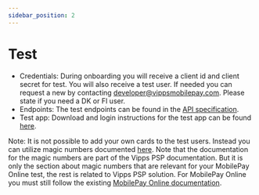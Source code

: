```yaml
---
sidebar_position: 2
---
```


# Test

* Credentials: During onboarding you will receive a client id and client secret for test. You will also receive a test user. If needed you can request a new by contacting developer@vippsmobilepay.com. Please state if you need a DK or FI user.
* Endpoints: The test endpoints can be found in the [API specification](https://developer.mobilepay.dk/api/online).
* Test app: Download and login instructions for the test app can be found [here](https://developer.vippsmobilepay.com/docs/test-environment/#test-apps).

Note: It is not possible to add your own cards to the test users. Instead you can utilize magic numbers documented [here](https://developer.vippsmobilepay.com/docs/APIs/psp-api/vipps-psp-api/#magic-numbers-for-emvco-tokens). Note that the documentation for the magic numbers are part of the Vipps PSP documentation. But it is only the section about magic numbers that are relevant for your MobilePay Online test, the rest is related to Vipps PSP solution. For MobilePay Online you must still follow the existing [MobilePay Online documentation](https://developer.mobilepay.dk/docs/online).
